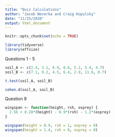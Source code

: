```yaml
---
title: "Quiz Calculations"
author: "Jacob Weverka and Craig Kopulsky"
date: "11/25/2020"
output: html_document
---
```


```r
knitr::opts_chunk$set(echo = TRUE)

library(tidyverse)
library(effsize)
```

Questions 1 - 5

```r

soil_A <- c(2.4, 3.1, 0.9, 8.6, 5.2, 5.4, 4.7)
soil_B <- c(7.1, 9.2, 4.5, 6.4, 2.9, 11.6, 8.7)

t.test(soil_A, soil_B)

cohen.d(soil_A, soil_B)

```

Question 9

```r
wingspan <- function(height, rsh, osprey) {
  2.56 + 0.28*(height) - 0.9*(rsh) - 1.2*(osprey)
}

wingspan(height = 0.9, rsh = 1, osprey = 0)
wingspan(height = 1.4, rsh = 0, osprey = 0)




```

